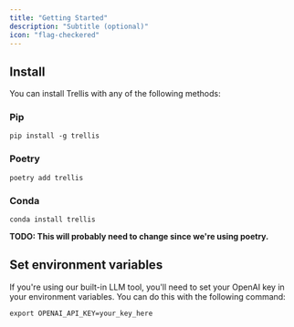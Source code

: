 ```yaml
---
title: "Getting Started"
description: "Subtitle (optional)"
icon: "flag-checkered"
---
```


## Install
You can install Trellis with any of the following methods:

### Pip
```
pip install -g trellis
```

### Poetry
```
poetry add trellis
```

### Conda
```
conda install trellis
```

**TODO: This will probably need to change since we're using poetry.**

## Set environment variables
If you're using our built-in LLM tool, you'll need to set your OpenAI key in your environment variables.
You can do this with the following command:
```
export OPENAI_API_KEY=your_key_here
```
